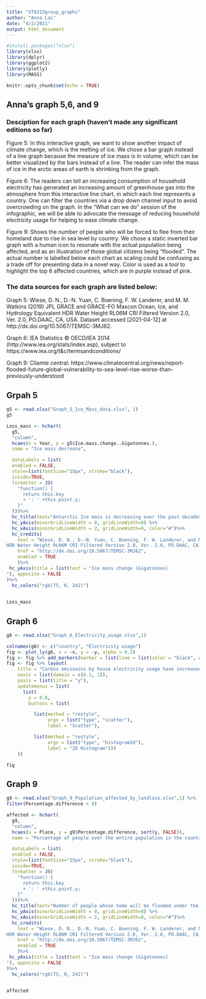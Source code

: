 ```yaml
---
title: "STA313group_graphs"
author: "Anna Lai"
date: "4/2/2021"
output: html_document
---
```


```r
#install.packages("xlsx")
library(xlsx)
library(dplyr) 
library(ggplot2)
library(plotly)
library(MASS)

knitr::opts_chunk$set(echo = TRUE)
```

## Anna's graph 5,6, and 9
### Desciption for each graph (haven't made any significant editions so far)

Figure 5: In this interactive graph, we want to show another impact of climate change, which is the melting of ice. We chose a bar graph instead of a line graph because the measure of ice mass is in volume, which can be better visualized by the bars instead of a line. The reader can infer the mass of ice in the arctic areas of earth is shrinking from the graph.

Figure 6: The readers can tell an increasing consumption of household electricity has generated an increasing amount of greenhouse gas into the atmosphere from this interactive line chart, in which each line represents a country. One can filter the countries via a drop down channel input to avoid overcrowding on the graph. In the “What can we do” session of the infographic, we will be able to advocate the message of reducing household electricity usage for helping to ease climate change.

Figure 9: Shows the number of people who will be forced to flee from their homeland due to rise in sea level by country. We chose a static inverted bar graph with a human icon to resonate with the actual population being affected, and as an illustration of those global citizens being “flooded”. The actual number is labelled below each chart as scaling could be confusing as a trade off for presenting data in a novel way. Color is used as a tool to highlight the top 6 affected countries, which are in purple instead of pink.

### The data sources for each graph are listed below:
Graph 5: Wiese, D. N., D.-N. Yuan, C. Boening, F. W. Landerer, and M. M. Watkins (2019) JPL GRACE and GRACE-FO Mascon Ocean, Ice, and Hydrology Equivalent
HDR Water Height RL06M CRI Filtered Version 2.0, Ver. 2.0, PO.DAAC, CA, USA. Dataset accessed [2021-04-12] at http://dx.doi.org/10.5067/TEMSC-3MJ62.

Graph 6: IEA Statistics © OECD/IEA 2014 (http://www.iea.org/stats/index.asp), subject to https://www.iea.org/t&c/termsandconditions/

Graph 9: Cliamte central: https://www.climatecentral.org/news/report-flooded-future-global-vulnerability-to-sea-level-rise-worse-than-previously-understood


## Grpah 5
```r
g5 <- read.xlsx("Graph_5_Ice_Mass_data.xlsx", 1)
g5

Loss_mass <- hchart(
  g5,
  "column",
  hcaes(x = Year, y = g5$Ice.mass.change..Gigatonnes.),
  name = "Ice mass decrease",

  dataLabels = list(
  enabled = FALSE,
  style=list(fontSize="15px", stroke="black"),
  inside=TRUE,
  formatter = JS(
    "function() {
      return this.key
      + ': ' +this.point.y;
    }"
  )))%>% 
  hc_title(text="Antarctic Ice mass is decreasing over the past decades (Gigatonnes)") %>% 
  hc_yAxis(minorGridLineWidth = 0, gridLineWidth=0) %>% 
  hc_xAxis(minorGridLineWidth = 2, gridLineWidth=0, color="#")%>% 
  hc_credits(
    text = "Wiese, D. N., D.-N. Yuan, C. Boening, F. W. Landerer, and M. M. Watkins (2019) JPL GRACE and GRACE-FO Mascon Ocean, Ice, and Hydrology Equivalent
HDR Water Height RL06M CRI Filtered Version 2.0, Ver. 2.0, PO.DAAC, CA, USA.",
    href = "http://dx.doi.org/10.5067/TEMSC-3MJ62",
    enabled = TRUE
    )%>% 
 hc_yAxis(title = list(text = "Ice mass change (Gigatonnes)
"), opposite = FALSE
)%>% 
  hc_colors("rgb(75, 0, 242)") 

  
Loss_mass

```


## Graph 6

```r
g6 <- read.xlsx("Graph_6_Electricity_usage.xlsx",1)

```

```r
colnames(g6) <- c("country", "Electricity usage")
fig <- plot_ly(g6, x = ~x, y = ~y, alpha = 0.3)
fig <- fig %>% add_markers(marker = list(line = list(color = "black", width = 1)))
fig <- fig %>% layout(
    title = "Carbon emissoins by house electricity usage have increased over time",
    xaxis = list(domain = c(0.1, 1)),
    yaxis = list(title = "y"),
    updatemenus = list(
      list(
        y = 0.8,
        buttons = list(

          list(method = "restyle",
               args = list("type", "scatter"),
               label = "Scatter"),

          list(method = "restyle",
               args = list("type", "histogram2d"),
               label = "2D Histogram")))
    ))

fig
```


## Graph 9
```r
g9 <- read.xlsx("Graph_9_Population_affected_by_landloss.xlsx",1) %>%
filter(Percentage.difference < 0)

affected <- hchart(
  g9,
  "column",
  hcaes(x = Place, y = g9$Percentage.difference, sort(y, FALSE)),
  name = "Percentage of people over the entire population in the country",

  dataLabels = list(
  enabled = FALSE,
  style=list(fontSize="15px", stroke="black"),
  inside=TRUE,
  formatter = JS(
    "function() {
      return this.key
      + ': ' +this.point.y;
    }"
  )))%>% 
  hc_title(text="Number of people whose home will be flooded under the sea level in 2050 (Projection)") %>% 
  hc_yAxis(minorGridLineWidth = 0, gridLineWidth=0) %>% 
  hc_xAxis(minorGridLineWidth = 2, gridLineWidth=0, color="#")%>% 
  hc_credits(
    text = "Wiese, D. N., D.-N. Yuan, C. Boening, F. W. Landerer, and M. M. Watkins (2019) JPL GRACE and GRACE-FO Mascon Ocean, Ice, and Hydrology Equivalent
HDR Water Height RL06M CRI Filtered Version 2.0, Ver. 2.0, PO.DAAC, CA, USA.",
    href = "http://dx.doi.org/10.5067/TEMSC-3MJ62",
    enabled = TRUE
    )%>% 
 hc_yAxis(title = list(text = "Ice mass change (Gigatonnes)
"), opposite = FALSE
)%>% 
  hc_colors("rgb(75, 0, 242)")

  
affected
```


